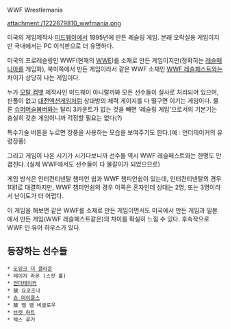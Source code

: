 WWF Wrestlemania

attachment:/1222679810_wwfmania.png

미국의 게임제작사 [[미드웨이]]에서 1995년에 만든 레슬링 게임. 본래 오락실용 게임이지만 국내에서는 PC 이식판으로 더 유명하다.

미국의 프로레슬링인 WWF(현재의 [[WWE]])를 소재로 만든 게임이지만(정확히는 [[레슬매니아]]를 게임화), 북미쪽에서 만든 게임이라서 같은 WWF 소재인 [[WWF 레슬페스트]]와는 차이가 상당히 나는 게임이다.

누가 [[모탈 컴뱃]] 제작사인 미드웨이 아니랄까봐 모든 선수들이 실사로 처리되어 있으며, 핀폴이 없고 [[대전액션게임]]처럼 상대방의 체력 게이지를 다 떨구면 이기는 게임이다. 물론 [[슈퍼머슬봄버]]와는 달리 3카운트가 없는 것을 빼면 '레슬링 게임'으로서의 기본기는 충실히 갖춘 게임이니까 걱정할 필요는 없다(?)

특수기술 버튼을 누르면 장풍을 사용하는 모습을 보여주기도 한다.(예 : 언더테이커의 유령장풍)

그리고 게임이 나온 시기가 시기다보니까 선수들 역시 WWF 레슬페스트와는 한명도 안 겹친다. (실제 WWF에서도 선수들이 다 물갈이가 되었으므로)

게임 방식은 인터컨티넨탈 챔피언 쉽과 WWF 챔피언쉽이 있는데, 인터컨티넨탈의 경우 1대1로 대결하지만, WWF 챔피언쉽의 경우 이쪽은 혼자인데 상대는 2명, 또는 3명이라서 난이도가 더 어렵다.

이 게임을 해보면 같은 WWF를 소재로 만든 게임이면서도 미국에서 만든 게임과 일본에서 만든 게임(WWF 레슬페스트같은)의 차이를 확실히 느낄 수 있다. 후속작으로 WWF 인 유어 하우스가 있다.

== 등장하는 선수들 ==
 * [[도잉크 더 클라운]]
 * 레이저 라몬 (스캇 홀)
 * [[언더테이커]]
 * 故 요코즈나
 * [[숀 마이클스]]
 * 故 뱀 뱀 비글로우
 * [[브렛 하트]]
 * 렉스 루거
